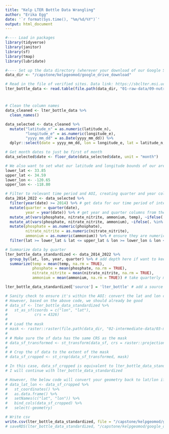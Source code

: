 ```yaml
---
title: "Kelp LTER Bottle Data Wrangling"
author: "Erika Egg"
date: '`r format(Sys.time(), "%m/%d/%Y")`'
output: html_document
---
```


```r
#---- Load in packages
library(tidyverse)
library(janitor)
library(sf)
library(tmap)
library(lubridate)

#---- Set up the data directory (wherever your download of our Google Shared Drive lives)
data_dir <- "/capstone/kelpgeomod/google_drive_download"
```

```r
# Read in the file of verified sites. Data link: https://sbclter.msi.ucsb.edu/data/catalog/package/?package=knb-lter-sbc.10
lter_bottle_data <- read.table(file.path(data_dir, "01-raw-data/09-nutrients-various-raw/03-nutrients-lter-bottle-raw/LTER_monthly_bottledata_20220930.txt"), sep = ";", header = TRUE)
```

#
```r
# Clean the column names 
data_cleaned <- lter_bottle_data %>% 
  clean_names()

data_selected <- data_cleaned %>%
  mutate("latitude_n" = as.numeric(latitude_n),
         "longitude_e" = as.numeric(longitude_e),
         "yyyy_mm_dd" = as.Date(yyyy_mm_dd)) %>%
  dplyr::select(date = yyyy_mm_dd, lon = longitude_e, lat = latitude_n, depth = target_depth_m, phosphate = po4_umol_l, nitrate_nitrite = no2_no3_umol_l, ammonium = ammonia_umol_l, temp = ta_pco2_temperature_deg_c)

# Get month dates to just be first of month
data_selected$date <- floor_date(data_selected$date, unit = "month")

# We also want to set what our latitude and longitude bounds of our area of interest are.
lower_lat <- 33.85
upper_lat <- 34.59
lower_lon <- -120.65
upper_lon <- -118.80

# Filter to relevant time period and AOI, creating quarter and year columns and standardizing missing values
data_2014_2022 <- data_selected %>%
  filter(year(date) >= 2014) %>% # get data for our time period of interest
  mutate(quarter = quarter(date),
         year = year(date)) %>% # get year and quarter columns from the date
  mutate_at(vars(phosphate, nitrate_nitrite, ammonium, temp), ~ifelse(. %in% "99999", NA, .)) %>% # change 99999 missing value code to NA
  mutate_at(vars(phosphate, nitrate_nitrite, ammonium), ~ifelse(. %in% "BDL", 0, .)) %>% # change BDL missing value code to 0
  mutate(phosphate = as.numeric(phosphate),
         nitrate_nitrite = as.numeric(nitrate_nitrite),
         ammonium = as.numeric(ammonium)) %>% # ensure they are numeric for later means
  filter(lat >= lower_lat & lat <= upper_lat & lon >= lower_lon & lon <= upper_lon) # filter to our area of interest

# Summarize data by quarter
lter_bottle_data_standardized <- data_2014_2022 %>%
  group_by(lat, lon, year, quarter) %>% # add depth here if want to keep depth as a dividing factor
  summarize(temp = mean(temp, na.rm = TRUE),
            phosphate = mean(phosphate, na.rm = TRUE),
            nitrate_nitrite = mean(nitrate_nitrite, na.rm = TRUE),
            ammonium = mean(ammonium, na.rm = TRUE)) # take quarterly means of monthly data

lter_bottle_data_standardized['source'] = 'lter_bottle' # add a source column for tracking when combining with other nutrient data
```


```r
# Sanity check to ensure it's within the AOI: convert the lat and lon columns to point geometry in order to mask the data
# However, based on the above code, we should already be good
# data_sf <- lter_bottle_data_standardized %>% 
#   st_as_sf(coords = c("lon", "lat"), 
#            crs = 4326) 
# 
# # Load the mask
# mask <- raster::raster(file.path(data_dir, "02-intermediate-data/03-mask-intermediate/main-mask.tif"))
# 
# # Make sure the sf data has the same CRS as the mask
# data_sf_transformed <- st_transform(data_sf, crs = raster::projection(mask))
# 
# # Crop the sf data to the extent of the mask
# data_sf_cropped <- st_crop(data_sf_transformed, mask)

# In this case, data_sf_cropped is equivalent to lter_bottle_data_standardized, except has a geometry column instead of lat/lon
# I will continue with lter_bottle_data_standardized

# However, the below code will convert your geometry back to lat/lon if you run this code and determine your data changes with it
# data_lat_lon <- data_sf_cropped %>%
#   st_coordinates() %>%
#   as.data.frame() %>%
#   setNames(c("lat", "lon")) %>%
#   bind_cols(data_sf_cropped) %>%
#   select(-geometry)

# Write csv
write.csv(lter_bottle_data_standardized, file = "/capstone/kelpgeomod/google_drive_download/02-intermediate-data/09-nutrients-intermediate/unjoined/lter-bottle.csv")
# saveRDS(lter_bottle_data_standardized, "/capstone/kelpgeomod/google_drive_download/02-intermediate-data/09-nutrients-intermediate/unjoined/lter-bottle.csv") # if an RDS version is desired
```

